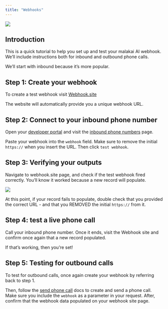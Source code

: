 ```yaml
---
title: "Webhooks"
---
```


<img src="/images/webhook1.png" />

## Introduction

This is a quick tutorial to help you set up and test your malakai AI webhook. We’ll include instructions both for inbound and outbound phone calls.

We’ll start with inbound because it’s more popular.

## Step 1: Create your webhook

To create a test webhook visit [Webhook.site](https://webhook.site/#!/view/d5af31ba-ef84-4491-ae32-c7394bd0a989)

The website will automatically provide you a unique webhook URL.

## Step 2: Connect to your inbound phone number

Open your [developer portal](https://api.platform.com) and visit the [inbound phone numbers](https://api.platform.com) page.

Paste your webhook into the ```webhook``` field. Make sure to remove the initial ```https://``` when you insert the URL. Then click ```test webhook```.

## Step 3: Verifying your outputs

Navigate to webhook.site page, and check if the test webhook fired correctly. You’ll know it worked because a new record will populate.

<img src="/images/webhook2.png" />

At this point, if your record fails to populate, double check that you provided the correct URL - and that you REMOVED the initial ```https://``` from it.

## Step 4: test a live phone call

Call your inbound phone number. Once it ends, visit the Webhook site and confirm once again that a new record populated.

If that’s working, then you’re set!

## Step 5: Testing for outbound calls

To test for outbound calls, once again create your webhook by referring back to step 1.

Then, follow the [send phone call](https://docs.malakai.ai/api-reference/basic/sendCall) docs to create and send a phone call. Make sure you include the ```webhook``` as a parameter in your request. After, confirm that the webhook data populated on your webhook site page.




